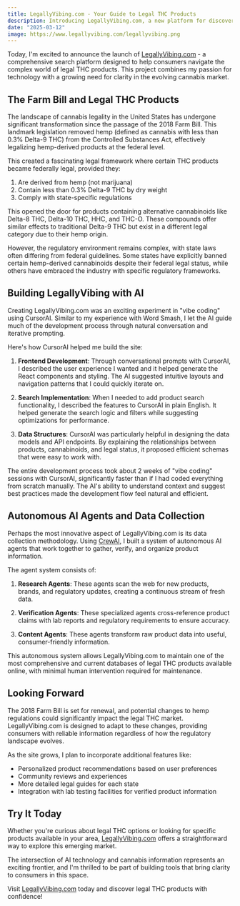 ```yaml
---
title: LegallyVibing.com - Your Guide to Legal THC Products
description: Introducing LegallyVibing.com, a new platform for discovering legal THC products powered by AI
date: "2025-03-12"
image: https://www.legallyvibing.com/legallyvibing.png
---
```


Today, I'm excited to announce the launch of [LegallyVibing.com](https://legallyvibing.com) - a comprehensive search platform designed to help consumers navigate the complex world of legal THC products. This project combines my passion for technology with a growing need for clarity in the evolving cannabis market.

## The Farm Bill and Legal THC Products

The landscape of cannabis legality in the United States has undergone significant transformation since the passage of the 2018 Farm Bill. This landmark legislation removed hemp (defined as cannabis with less than 0.3% Delta-9 THC) from the Controlled Substances Act, effectively legalizing hemp-derived products at the federal level.

This created a fascinating legal framework where certain THC products became federally legal, provided they:

1. Are derived from hemp (not marijuana)
2. Contain less than 0.3% Delta-9 THC by dry weight
3. Comply with state-specific regulations

This opened the door for products containing alternative cannabinoids like Delta-8 THC, Delta-10 THC, HHC, and THC-O. These compounds offer similar effects to traditional Delta-9 THC but exist in a different legal category due to their hemp origin.

However, the regulatory environment remains complex, with state laws often differing from federal guidelines. Some states have explicitly banned certain hemp-derived cannabinoids despite their federal legal status, while others have embraced the industry with specific regulatory frameworks.

## Building LegallyVibing with AI

Creating LegallyVibing.com was an exciting experiment in "vibe coding" using CursorAI. Similar to my experience with Word Smash, I let the AI guide much of the development process through natural conversation and iterative prompting.

Here's how CursorAI helped me build the site:

1. **Frontend Development**: Through conversational prompts with CursorAI, I described the user experience I wanted and it helped generate the React components and styling. The AI suggested intuitive layouts and navigation patterns that I could quickly iterate on.

2. **Search Implementation**: When I needed to add product search functionality, I described the features to CursorAI in plain English. It helped generate the search logic and filters while suggesting optimizations for performance.

3. **Data Structures**: CursorAI was particularly helpful in designing the data models and API endpoints. By explaining the relationships between products, cannabinoids, and legal status, it proposed efficient schemas that were easy to work with.

The entire development process took about 2 weeks of "vibe coding" sessions with CursorAI, significantly faster than if I had coded everything from scratch manually. The AI's ability to understand context and suggest best practices made the development flow feel natural and efficient.

## Autonomous AI Agents and Data Collection

Perhaps the most innovative aspect of LegallyVibing.com is its data collection methodology. Using [CrewAI](https://www.crewai.com/), I built a system of autonomous AI agents that work together to gather, verify, and organize product information.

The agent system consists of:

1. **Research Agents**: These agents scan the web for new products, brands, and regulatory updates, creating a continuous stream of fresh data.

2. **Verification Agents**: These specialized agents cross-reference product claims with lab reports and regulatory requirements to ensure accuracy.

3. **Content Agents**: These agents transform raw product data into useful, consumer-friendly information.

This autonomous system allows LegallyVibing.com to maintain one of the most comprehensive and current databases of legal THC products available online, with minimal human intervention required for maintenance.

## Looking Forward

The 2018 Farm Bill is set for renewal, and potential changes to hemp regulations could significantly impact the legal THC market. LegallyVibing.com is designed to adapt to these changes, providing consumers with reliable information regardless of how the regulatory landscape evolves.

As the site grows, I plan to incorporate additional features like:

- Personalized product recommendations based on user preferences
- Community reviews and experiences
- More detailed legal guides for each state
- Integration with lab testing facilities for verified product information

## Try It Today

Whether you're curious about legal THC options or looking for specific products available in your area, [LegallyVibing.com](https://legallyvibing.com) offers a straightforward way to explore this emerging market.

The intersection of AI technology and cannabis information represents an exciting frontier, and I'm thrilled to be part of building tools that bring clarity to consumers in this space.

Visit [LegallyVibing.com](https://www.legallyvibing.com) today and discover legal THC products with confidence!
